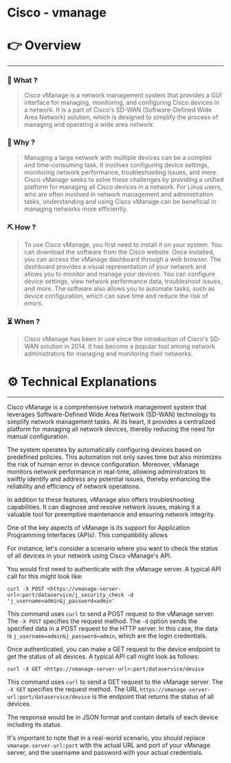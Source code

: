# Cisco - vmanage


# 👉 Overview

---

### 👀 What ?

> Cisco vManage is a network management system that provides a GUI interface for managing, monitoring, and configuring Cisco devices in a network. It is a part of Cisco's SD-WAN (Software-Defined Wide Area Network) solution, which is designed to simplify the process of managing and operating a wide area network.
> 

### 🧐 Why ?

> Managing a large network with multiple devices can be a complex and time-consuming task. It involves configuring device settings, monitoring network performance, troubleshooting issues, and more. Cisco vManage seeks to solve these challenges by providing a unified platform for managing all Cisco devices in a network. For Linux users, who are often involved in network management and administration tasks, understanding and using Cisco vManage can be beneficial in managing networks more efficiently.
> 

### ⛏️ How ?

> To use Cisco vManage, you first need to install it on your system. You can download the software from the Cisco website. Once installed, you can access the vManage dashboard through a web browser. The dashboard provides a visual representation of your network and allows you to monitor and manage your devices. You can configure device settings, view network performance data, troubleshoot issues, and more. The software also allows you to automate tasks, such as device configuration, which can save time and reduce the risk of errors.
> 

### ⏳ When ?

> Cisco vManage has been in use since the introduction of Cisco's SD-WAN solution in 2014. It has become a popular tool among network administrators for managing and monitoring their networks.
> 

# ⚙️ Technical Explanations

---

Cisco vManage is a comprehensive network management system that leverages Software-Defined Wide Area Network (SD-WAN) technology to simplify network management tasks. At its heart, it provides a centralized platform for managing all network devices, thereby reducing the need for manual configuration.

The system operates by automatically configuring devices based on predefined policies. This automation not only saves time but also minimizes the risk of human error in device configuration. Moreover, vManage monitors network performance in real-time, allowing administrators to swiftly identify and address any potential issues, thereby enhancing the reliability and efficiency of network operations.

In addition to these features, vManage also offers troubleshooting capabilities. It can diagnose and resolve network issues, making it a valuable tool for preemptive maintenance and ensuring network integrity.

One of the key aspects of vManage is its support for Application Programming Interfaces (APIs). This compatibility allows

For instance, let's consider a scenario where you want to check the status of all devices in your network using Cisco vManage's API.

You would first need to authenticate with the vManage server. A typical API call for this might look like:

```
curl -X POST <https://vmanage-server-url>:port/dataservice/j_security_check -d 'j_username=admin&j_password=admin'

```

This command uses `curl` to send a POST request to the vManage server. The `-X POST` specifies the request method. The `-d` option sends the specified data in a POST request to the HTTP server. In this case, the data is `j_username=admin&j_password=admin`, which are the login credentials.

Once authenticated, you can make a GET request to the device endpoint to get the status of all devices. A typical API call might look as follows:

```
curl -X GET <https://vmanage-server-url>:port/dataservice/device

```

This command uses `curl` to send a GET request to the vManage server. The `-X GET` specifies the request method. The URL `https://vmanage-server-url:port/dataservice/device` is the endpoint that returns the status of all devices.

The response would be in JSON format and contain details of each device including its status.

It's important to note that in a real-world scenario, you should replace `vmanage-server-url:port` with the actual URL and port of your vManage server, and the username and password with your actual credentials.
